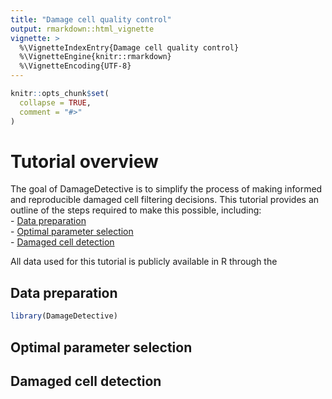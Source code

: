 ```yaml
---
title: "Damage cell quality control"
output: rmarkdown::html_vignette
vignette: >
  %\VignetteIndexEntry{Damage cell quality control}
  %\VignetteEngine{knitr::rmarkdown}
  %\VignetteEncoding{UTF-8}
---
```


```r
knitr::opts_chunk$set(
  collapse = TRUE,
  comment = "#>"
)
```

# Tutorial overview

The goal of DamageDetective is to simplify the process of making informed and reproducible damaged cell filtering decisions. This tutorial provides an outline of the steps required to make this possible, including:\
- [Data preparation](#data-preparation)\
- [Optimal parameter selection](#optimal-parameter-selection)\
- [Damaged cell detection](#damaged-cell-detection)

All data used for this tutorial is publicly available in R through the 

## Data preparation {#data-preparation}

```r
library(DamageDetective)
```

## Optimal parameter selection {#optimal-parameter-selection}

## Damaged cell detection {#damaged-cell-detection}
